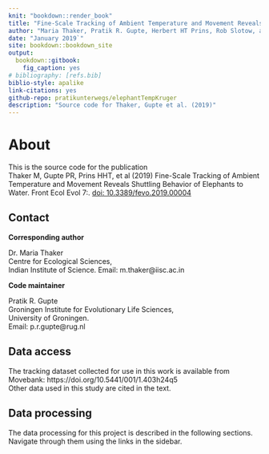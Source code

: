 ```yaml
--- 
knit: "bookdown::render_book"
title: "Fine-Scale Tracking of Ambient Temperature and Movement Reveals Shuttling Behavior of Elephants to Water"
author: "Maria Thaker, Pratik R. Gupte, Herbert HT Prins, Rob Slotow, and Abi T. Vanak"
date: "January 2019`"
site: bookdown::bookdown_site
output:
  bookdown::gitbook:
    fig_caption: yes
# bibliography: [refs.bib]
biblio-style: apalike
link-citations: yes
github-repo: pratikunterwegs/elephantTempKruger
description: "Source code for Thaker, Gupte et al. (2019)"
---
```


# About

This is the source code for the publication  
Thaker M, Gupte PR, Prins HHT, et al (2019) Fine-Scale Tracking of Ambient Temperature and Movement Reveals Shuttling Behavior of Elephants to Water. Front Ecol Evol 7:. [doi: 10.3389/fevo.2019.00004](https://www.frontiersin.org/articles/10.3389/fevo.2019.00004/full)

## Contact

**Corresponding author**  

Dr. Maria Thaker  
Centre for Ecological Sciences,  
Indian Institute of Science.
Email: m.thaker@iisc.ac.in

**Code maintainer**

Pratik R. Gupte  
Groningen Institute for Evolutionary Life Sciences,  
University of Groningen.  
Email: p.r.gupte@rug.nl


## Data access

The tracking dataset collected for use in this work is available from Movebank: https://doi.org/10.5441/001/1.403h24q5  
Other data used in this study are cited in the text.

## Data processing

The data processing for this project is described in the following sections. Navigate through them using the links in the sidebar.